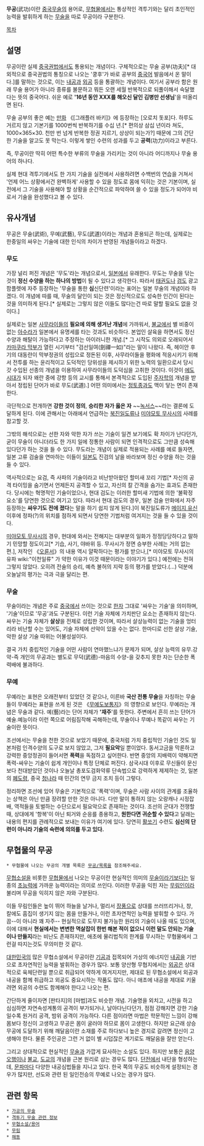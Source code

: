 '''무공'''(武功)이란 [[중국무술]]의 용어로, [[무협물]]에서는 통상적인 격투기와는 달리 초인적인 능력을 발휘하게 하는 [[무술]]을 따로 무공이라 구분한다.

[[목차]]
== 설명 ==
무공이란 실제 [[중국권법]]에서도 통용되는 개념이다. 구체적으로는 무술 공부(功夫)[* 대외적으로 중국권법의 통칭으로 나오는 '쿵후'가 바로 공부의 [[중국어]] 발음에서 온 말이다.]를 말하는 것으로, 이는 [[내공]]과 [[외공]] 등을 통괄하는 개념이다. 여기서 공부라 함은 원래 무술 용어가 아니라 종류를 불문하고 뭐든 오랜 세월 반복적으로 되풀이해서 숙달했다는 뜻의 중국어다. 쉬운 예로 ''''16년 동안 XXX를 해오신 달인 김병만 선생님''''을 떠올리면 된다.

무술 공부의 좋은 예는 [[만화]] 《[그래플러 바키]》에 등장하는 [오로치 돗포]다. 하루도 거르지 않고 기본기를 1000번씩 반복하기를 수십 년.[* 편의상 삼십 년이라 쳐도, 1000×365×30. 천만 번 넘게 반복한 정권 지르기, 상상이 되는가?] 때문에 그의 간단한 기술을 알고도 못 막는다. 이렇게 쌓인 수련의 성과를 두고 '''공력'''(功力)이라고 부른다.

즉, 무공이란 딱히 어떤 특수한 부류의 무술을 가리키는 것이 아니라 어디까지나 무술 용어의 하나다.

실제 현대 격투기에서도 한 가지 기술을 실전에서 사용하려면 수백번의 연습을 거쳐서 '언제 어느 상황에서건 완벽하게' 사용할 수 있을 정도로 몸에 익히는 것은 기본이며, 실전에서 그 기술을 사용해야 할 상황을 순간적으로 파악하여 쓸 수 있을 정도가 되어야 비로서 기술을 완성했다고 볼 수 있다.
== 유사개념 ==
무공은 무술(武術), 무예(武藝), 무도(武道)이라는 개념과 혼용되곤 하는데, 실제로는 한중일의 싸우는 기술에 대한 인식의 차이가 반영된 개념들이라고 하겠다.
=== 무도 ===
가장 널리 퍼진 개념은 '무도'라는 개념으로서, [[일본]]에서 유래한다. 무도는 무술을 닦는 것이 '''정신 수양을 하는 하나의 방법'''이 될 수 있다고 생각한다. 따라서 [[태권도]]나 [[검도]] 광고 팜플렛에 자주 등장하는 '무술을 통한 '''심'''신단련'이라는 표어는 일본 무술의 개념이라 하겠다. 이 개념에 따를 때, 무술의 달인이 되는 것은 정신적으로도 성숙한 인간이 된다는 것을 의미하게 된다.[* 실제로는 그렇지 않은 이들도 많다는건 따로 말할 필요도 없을 것이다.]

실제로는 일본 [[사무라이]]들의 '''필요에 의해 생겨난 개념'''에 가까워서, [[불교]]에서 별 비중이 없는 [[아수라]]가 일본에서 유명세를 타는 것과도 비슷하다. 본업인 살육을 하면서도 정신수양과 해탈이 가능하다고 주장하는 아이러니한 개념.[* 그 시작도 의외로 오래되어서 [[카마쿠라 막부]]가 열린 시기부터 "검선일여(劍禪一如)"라는 말이 나왔다. 즉, 헤이안 후기의 대동란이 막부정권의 성립으로 정돈된 이후, 사무라이들을 평화에 적응시키기 위해서 전투를 하는 윤리적이고 도덕적인 당위성을 제시하기 위한 노력의 일환으로서 당시 갓 수입된 선종의 개념을 이용하여 사무라이들의 도덕심을 고취한 것이다. 이것이 [[에도시대]]가 되자 왜란 중에 강항 등의 교시를 통해서 본격적으로 도입된 [[주자학]]의 개념을 받아서 정립된 단어가 바로 무도(武道).] 어떤 의미에서는 [[정토종]]과도 맥이 닿는 면이 존재한다.

극단적으로 전개하면 '''강한 것이 정의''', '''승리한 자가 옳은 자''' ~~[[녹서스]]~~라는 결론에 도달하게 된다. 이에 관해서는 아래에서 언급하는 [[북진일도류]]나 [[미야모토 무사시]]의 사례를 참고할 것.

그밖의 해석으로는 선한 자와 악한 자가 쓰는 기술이 일견 보기에도 확 차이가 난다던가, 굳이 무술이 아니더라도 한 가지 일에 정통한 사람이 되면 인격적으로도 그만큼 성숙해있다던가 하는 것을 들 수 있다. 무도라는 개념이 실제로 적용되는 사례를 예로 들자면, 일본 고류 검술을 연마하는 이들이 [[일본도]] 진검의 날을 바라보며 정신 수양을 하는 것을 들 수 있다.

역사적으로는 요검, 즉 사파의 기술이라고 비난받아왔던 할미새 꼬리 기법[* 자신의 공격 타이밍을 숨기면서 언제든지 공격할 수 있고, 자신의 칼 간격을 숨가는 효과도 존재한다. 당시에는 혁명적인 기술이었으나, 현대 검도는 이러한 할미새 기법에 의한 '불확정 요소'를 당연한 것으로 여기고 있다. 따라서 현대 검도의 경우, 일본 검술 만화에서 자주 등장하는 '''싸우기도 전에 졌다'''는 말을 하기 쉽지 않게 된다.]이 북진일도류가 [[메이지 유신]] 이후에 정파(?)의 위치를 점하게 되면서 당연한 기법처럼 여겨지는 것을 들 수 있을 것이다.

[[미야모토 무사시]]의 경우, 현대에 와서는 전해지는 대부분의 일화가 정정당당하다고 말하기 민망할 정도이고[* 기습, 사기, 야바위 등. 무사시가 정면 승부한 사례는 거의 없는 편.], 저작인 《[[오륜서]]》의 내용 역시 얄팍하다는 평가를 받으나,[* 미야모토 무사시의 유파 wiki:"이천일류" 가 약한 이유가 이것 때문이라는 이야기가 있다.] 예전에는 전혀 그렇지 않았다. 오히려 전술의 승리, 예측 불허의 지략 등의 평가를 받았다.(...) 덕분에 오늘날의 평가는 극과 극을 달리는 편.
=== 무술 ===
무술이라는 개념은 주로 [[중국]]에서 쓰이는 것으로 [[한자]] 그대로 '싸우는 기술'을 의미하며, '기술'이므로 '무공'과도 구분된다. 이런 기술 자체에 가치판단 요소는 존재하지 않는다. 싸우는 기술 자체가 '''살상'''을 전제로 성립한 것이며, 따라서 살상능력이 없는 기술을 엉터리라 비난할 수는 있어도, 기술 자체에 선악이 있을 수는 없다. 한마디로 선한 살상 기술, 악한 살상 기술 따위는 어불성설이다.

결국 가치 중립적인 기술을 어떤 사람이 연마했느냐가 문제가 되며, 살상 능력의 유무.강약-즉 개인의 무공과는 별도로 무덕(武德)-마음의 수양-을 갖추지 못한 자는 단순한 폭력배에 불과하다. 
=== 무예 ===
무예라는 표현은 오래전부터 있었던 것 같으나, 이른바 '''국산 전통 무술'''을 자칭하는 무술들이 무예라는 표현을 쓰게 된 것은 《[[무예도보통지]]》의 영향으로 보인다. 무예라는 개념은 무술과 같다. 예(藝)라는 단어 자체가 ''''재주''''를 뜻한다. 주변에서 흔히 쓰는 단어가 예술.예능이라 이런 쪽으로 어림짐작해 곡해하는데, 무술이나 무예나 똑같이 싸우는 기술이란 뜻이다. 

조선에서는 무술을 천한 것으로 보았기 때문에, 중국처럼 가치 중립적인 기술인 것도 일본처럼 인격수양의 도구로 보지 않았고, 그저 '''필요악'''일 뿐이었다. 동서고금을 막론하고 강력한 중앙정권이 들어서면 '''폭력'''을 독점하고 싶어한다. 반면 중앙의 지배력이 약해지면 폭력-싸우는 기술이 쉽게 개인이나 특정 단체로 퍼진다. 삼국시대 이후로 무신들이 문신보다 천대받았던 것이나 오늘날 총포도검화약류 단속법으로 강력하게 제제하는 것, 일본의 [[폐도령]], 중국 [[청나라]] 때 민간의 연무 금지 조치 등이 그렇다. 

정리하면 조선에 있어 무술은 기본적으로 '폭력'이며, 무술은 사람 사이의 관계를 조율하는 상책은 아닌 만큼 장려할 만한 것은 아니다. 다만 말이 통하지 않는 오랑캐나 시정잡배, 역적들을 토벌하는 수단으로서 필요악으로 존재하는 것이다. 조선의 군대가 전쟁할 때, 상대에게 '항복'이 아닌 퇴거와 순응를 종용하고, '''원한다면 귀순할 수 있다'''고 달래는 내용의 편지를 관례적으로 보내는 이유가 여기에 있다. 당연히 [[활]]쏘기 수련도 '''심신의 단련이 아니라 기술의 숙련에 의의를 두고 있다.'''

== 무협물의 무공 ==
 * 무협물에 나오는 무공의 개별 목록은 [[무공/목록]]을 참조해주세요.

[[무협소설]]을 비롯한 [[무협물]]에서 나오는 무공이란 현실적인 의미의 [[무술]]이라기보다는 일종의 [[초능력]]에 가까운 능력이라는 의미로 쓰인다. 이러한 무공을 익힌 자는 [[무림인]]이라 불리며 무공을 익히지 않은 자와 구분된다.

이들 무림인들은 높이 뛰어 하늘을 날거나, 멀리서 [[장풍]]으로 상대를 쓰러뜨리거나, 창, 칼에도 흠집이 생기지 않는 몸을 만들거나, 이런 초자연적인 능력을 발휘할 수 있다. 가끔--이 아니라 꽤 자주-- 현실적으로 도무지 불가능한 원리의 기술이 나올 때도 있으며, 이에 대해서 '''현실에서는 변변한 멱살잡이 한번 해본 적이 없으니 이런 말도 안되는 기술이나 만들지'''라는 비난도 존재하지만, 애초에 물리법칙의 한계를 무시하는 무협물에서 그런걸 따지는것도 무의미한 것 같다.

[[대한민국]]의 많은 무협소설에서 무공이란 [[기공]]과 접목되어 가상의 에너지인 [[내공]]을 기반으로 초자연적인 능력을 발휘하는 경우가 많다. 보통 양산형 무협지에서는 [[외공]]은 상대적으로 육체단련일 뿐으로 취급되어 약하게 여겨지지만, 제대로 된 무협소설에서 외공과 내공을 함께 취급하고 외공도 중요시하는 작품도 많다. 아니 애초에 내공을 제대로 키울려면 외공의 수련도 함께해야 한다고 나오는 편. 

간단하게 줄이자면 [판타지]의 [마법]과도 비슷한 개념. 기술명을 외치고, 시전을 하고 심심하면 자연속성계통의 공격이 부가되거나, 날아다닌다던가, 점점 강해지면 강한 기술일수록 원거리 공격, 밤위 공격이 가능하다. 다른 점이라면 마법은 학문적인 느낌이 강해 몸보다 정신이 고생하고 무공은 몸이 굴러야 하므로 몸이 고생한다. 하지만 요근래 상승무공에 도달하기 위해 깨달음이란 소재를 주로 하다보니 높은 경지로 갈려면 정신이 고생해야 한다. 물론 주인공은 그런 거 없이 별 시덥잖은 계기로도 깨달음을 잘만 얻는다.

그리고 상대적으로 현실적인 [[무술]]과 가깝게 묘사하는 소설도 있다. 하지만 보통은 [[음양오행]]이나 [[불교]], [[도교]]의 개념을 근본 원리로 삼는 경우도 많다. [[단전]]에서 내단을 형성하는데, [[문파]]마다 다양한 내공심법들을 지니고 있다. 한국 쪽의 무공도 비슷하게 설정되는 경우가 많지만, 선도와 관련 된 일인전승의 무예로 나오는 경우가 많다.

== 관련 항목 ==
 * [[가공의 무술]]
 * [[격투기 무술 관련 정보]]
 * [[무협소설/용어]]
 * [[무림]]
 * [[해동]]

